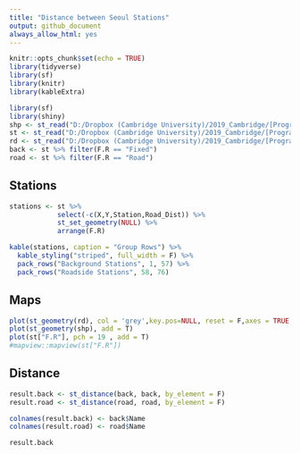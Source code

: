 ```yaml
---
title: "Distance between Seoul Stations"
output: github_document
always_allow_html: yes
---
```


```r
knitr::opts_chunk$set(echo = TRUE)
library(tidyverse)
library(sf)
library(knitr)
library(kableExtra)
```


```r
library(sf)
library(shiny)
shp <- st_read("D:/Dropbox (Cambridge University)/2019_Cambridge/[Programming]/R/GAM/seoul/Seoul_City.shp")
st <- st_read("D:/Dropbox (Cambridge University)/2019_Cambridge/[Programming]/R/GAM/seoul/stations_10km.shp")
rd <- st_read("D:/Dropbox (Cambridge University)/2019_Cambridge/[Programming]/R/GAM/seoul/road_10km.shp")
back <- st %>% filter(F.R == "Fixed")
road <- st %>% filter(F.R == "Road")
```

## Stations

```r
stations <- st %>% 
            select(-c(X,Y,Station,Road_Dist)) %>% 
            st_set_geometry(NULL) %>%
            arrange(F.R) 

kable(stations, caption = "Group Rows") %>%
  kable_styling("striped", full_width = F) %>%
  pack_rows("Background Stations", 1, 57) %>%
  pack_rows("Roadside Stations", 58, 76)
```


## Maps

```r
plot(st_geometry(rd), col = 'grey',key.pos=NULL, reset = F,axes = TRUE, main = "")
plot(st_geometry(shp), add = T)
plot(st["F.R"], pch = 19 , add = T)
#mapview::mapview(st["F.R"])
```


## Distance

```r
result.back <- st_distance(back, back, by_element = F)
result.road <- st_distance(road, road, by_element = F)

colnames(result.back) <- back$Name
colnames(result.road) <- road$Name

result.back

```